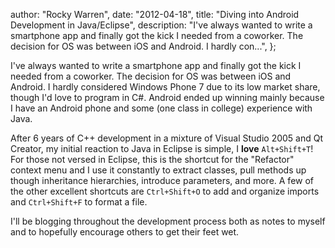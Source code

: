 
  author: "Rocky Warren",
  date: "2012-04-18",
  title: "Diving into Android Development in Java/Eclipse",
  description:
    "I've always wanted to write a smartphone app and finally got the kick I needed from a coworker. The decision for OS was between iOS and Android. I hardly con...",
};


I've always wanted to write a smartphone app and finally got the kick I needed from a coworker. The decision for OS was between iOS and Android. I hardly considered Windows Phone 7 due to its low market share, though I'd love to program in C#. Android ended up winning mainly because I have an Android phone and some (one class in college) experience with Java.

After 6 years of C++ development in a mixture of Visual Studio 2005 and Qt Creator, my initial reaction to Java in Eclipse is simple, I **love** `Alt+Shift+T`! For those not versed in Eclipse, this is the shortcut for the "Refactor" context menu and I use it constantly to extract classes, pull methods up though inheritance hierarchies, introduce parameters, and more. A few of the other excellent shortcuts are `Ctrl+Shift+O` to add and organize imports and `Ctrl+Shift+F` to format a file.

I'll be blogging throughout the development process both as notes to myself and to hopefully encourage others to get their feet wet.
